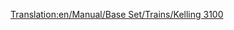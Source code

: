 [[Translation:en/Manual/Base Set/Trains/Kelling 3100]]
{{it/Manuale/Set base/Treni/StatLocomotive|Image=[[File:it/Manuale/Set base/Treni/Kelling3100.png]]
|Nome=Kelling 3100
|Costo=42.186
|Velocità=104
|Peso=110
|Potenza=1.119
|Motore=2
|Rotaia=1
|Sforzo=32.630 
|Kn=320
|Annuale=€ 3.198
|Progettata=1958
|Vita=22
|Clima=
*Subartico
*Subtropicale  
|Descrizione=Questa locomotiva ha una velocità superiore rispetto alla maggior parte degli altri motori diesel, ma ha una potenza notevolmente inferiore. È adatta a passeggeri o merci leggere.
|Real-life=La Kelling 3100 somiglia alle [https://it.wikipedia.org/wiki/Electro-Motive_Diesel EMD] in particolare le  [https://en.wikipedia.org/wiki/EMC_1800_hp_B-B 1800 hp B-B EMD Demonstrators 511 and 512]. sebbene queste siano state create nel 1935.
}}